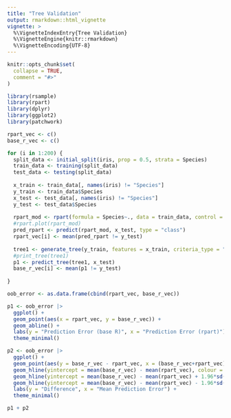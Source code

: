 ```yaml
---
title: "Tree Validation"
output: rmarkdown::html_vignette
vignette: >
  %\VignetteIndexEntry{Tree Validation}
  %\VignetteEngine{knitr::rmarkdown}
  %\VignetteEncoding{UTF-8}
---
```


```r
knitr::opts_chunk$set(
  collapse = TRUE,
  comment = "#>"
)
```


```r
library(rsample)
library(rpart)
library(dplyr)
library(ggplot2)
library(patchwork)
```

```r
rpart_vec <- c()
base_r_vec <- c()

for (i in 1:200) {
  split_data <- initial_split(iris, prop = 0.5, strata = Species)
  train_data <- training(split_data)
  test_data <- testing(split_data)
  
  x_train <- train_data[, names(iris) != "Species"]
  y_train <- train_data$Species
  x_test <- test_data[, names(iris) != "Species"]
  y_test <- test_data$Species
  
  rpart_mod <- rpart(formula = Species~., data = train_data, control =  rpart.control(maxdepth = 3, cp = 0.01))
  #rpart.plot(rpart_mod)
  pred_rpart <- predict(rpart_mod, x_test, type = "class")
  rpart_vec[i] <- mean(pred_rpart != y_test)
  
  tree1 <- generate_tree(y_train, features = x_train, criteria_type = "gini", max_depth = 4, alpha = 0.01)
  #print_tree(tree1)
  p1 <- predict_tree(tree1, x_test)
  base_r_vec[i] <- mean(p1 != y_test)
  
}
```



```r
oob_error <- as.data.frame(cbind(rpart_vec, base_r_vec)) 

p1 <- oob_error |>
  ggplot() +
  geom_point(aes(x = rpart_vec, y = base_r_vec)) +
  geom_abline() +
  labs(y = "Prediction Error (base R)", x = "Prediction Error (rpart)") +
  theme_minimal()

p2 <- oob_error |>
  ggplot() +
  geom_point(aes(y = base_r_vec - rpart_vec, x = (base_r_vec+rpart_vec)/2)) +
  geom_hline(yintercept = mean(base_r_vec) - mean(rpart_vec), colour = "blue", linewidth = 1.5) +
  geom_hline(yintercept = mean(base_r_vec) - mean(rpart_vec) + 1.96*sd(base_r_vec - rpart_vec) , colour = "green", linewidth = 1, linetype = 2) +
  geom_hline(yintercept = mean(base_r_vec) - mean(rpart_vec) - 1.96*sd(base_r_vec - rpart_vec) , colour = "green", linewidth = 1, linetype = 2) +
  labs(y = "Difference", x = "Mean Prediction Error") +
  theme_minimal()

p1 + p2


```

